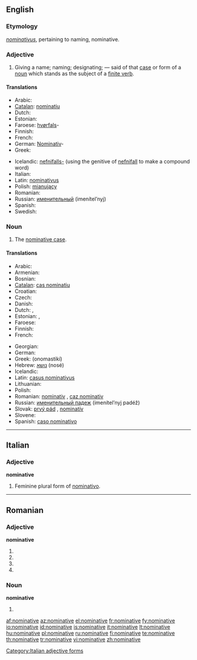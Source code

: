 ==English==

===Etymology===
{{etyl|la}} ''[[nominativus]]'', pertaining to naming, nominative.

===Adjective===
{{en-adj}}

# {{grammar}} Giving a name; naming; designating; — said of that [[case]] or form of a [[noun]] which stands as the subject of a [[finite verb]].

====Translations====
{{trans-top|giving a name, naming; designating}}
* Arabic: {{Arab|[[مرفوع|مَرْفُوع]]}} {{unicode|(marfúːʕ)}} {{m}}
* [[Catalan]]: [[nominatiu]] {{m}}
* Dutch: {{t+|nl|nominatief|m}}
* Estonian: {{t|et|nimetav}}
* Faroese: [[hvørfall|hvørfals]]-
* Finnish: {{t+|fi|nominatiivi}}
* French: {{t+|fr|nominatif|m}}
* German: [[Nominativ]]-
* Greek: {{t+|el|ονομαστική|f|tr=onomastikí|sc=Grek}}
{{trans-mid}}
* Icelandic: [[nefnifall|nefnifalls-]] (using the genitive of [[nefnifall]] to make a compound word)
* Italian: {{t+|it|nominativo|m}}
* Latin: [[nominativus]] {{m}}
* Polish: [[mianujący]] {{m}}
* Romanian: {{t-|ro|nominativ}}
* Russian: [[именительный]] (imenítel’nyj) {{m}}
* Spanish: {{t+|es|nominativo|m}}
* Swedish: {{t+|sv|nominativ}}
{{trans-bottom}}

===Noun===
{{en-noun}}

# The [[nominative case]].

====Translations====
{{trans-top|the nominative case}}
* Arabic: {{Arab|[[حالة الرفع|حَالةُ الرَّفْع]]}} {{unicode|(ħáːltu r-ráfʕu)}} {{f}}
* Armenian: {{t|hy|ուղղական|tr=uġġakan|sc=Armn|xs=Armenian}}
* Bosnian: {{t-|bs|nominativ|m}}
* [[Catalan]]: [[cas nominatiu]] {{m}}
* Croatian: {{t-|hr|nominativ|m|alt=nȍminatīv}}
* Czech: {{t-|cs|první pád|m}}
* Danish: {{t+|da|nominativ}}
* Dutch: {{t+|nl|eerste naamval|m}}, {{t+|nl|nominatief|m}}
* Estonian: {{t|et|nimetav}},  {{t|et|nominatiiv}}
* Faroese: {{t+|fo|hvørfall|n|xs=Faroese}}
* Finnish: {{t+|fi|nominatiivi}}
* French: {{t+|fr|nominatif|m}}
{{trans-mid}}
* Georgian: {{t|ka|სახელობითი|tr=saxelobit'i|sc=Geor}}
* German: {{t+|de|Nominativ|m}}
* Greek: {{t+|el|ονομαστική|f|sc=Grek}} (onomastikí)
* Hebrew: [[נושא]] (nosé) {{m}}
* Icelandic: {{t+|is|nefnifall|n}}
* Latin: [[casus nominativus]] {{m}}
* Lithuanian: {{t+|lt|vardininkas|m|xs=Lithuanian}}
* Polish: {{t+|pl|mianownik|m}}
* Romanian: [[nominativ]] {{n}}, [[caz nominativ]] {{n}}
* Russian: [[именительный падеж]] (imenítel’nyj padéž) {{m}}
* Slovak: [[prvý pád]] {{m}}, [[nominatív]] {{m}}
* Slovene: {{t+|sl|imenovalnik|m}}
* Spanish: [[caso nominativo]] {{m}}
{{trans-bottom}}

----

==Italian==

===Adjective===
'''nominative''' {{f}}

# Feminine plural form of [[nominativo]].

[[Category:Italian adjective forms]]

----

==Romanian==

===Adjective===
'''nominative'''

# {{ro-form-adj|fp|n|nominativ}}
# {{ro-form-adj|fp|a|nominativ}}
# {{ro-form-adj|np|n|nominativ}}
# {{ro-form-adj|np|a|nominativ}}

===Noun===
'''nominative''' {{n|p}}

# {{plural of|nominativ|lang=Romanian}}

[[af:nominative]]
[[az:nominative]]
[[el:nominative]]
[[fr:nominative]]
[[fy:nominative]]
[[io:nominative]]
[[id:nominative]]
[[is:nominative]]
[[it:nominative]]
[[lt:nominative]]
[[hu:nominative]]
[[pl:nominative]]
[[ru:nominative]]
[[fi:nominative]]
[[te:nominative]]
[[th:nominative]]
[[tr:nominative]]
[[vi:nominative]]
[[zh:nominative]]